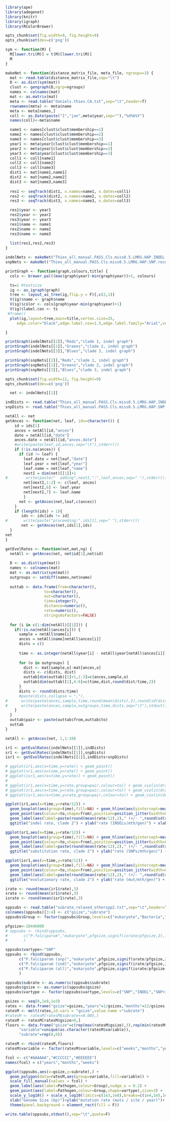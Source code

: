 ```r
library(ape)
library(adegenet)
library(knitr)
library(igraph)
library(RColorBrewer)

opts_chunk$set(fig.width=9, fig.height=9)
opts_chunk$set(dev=c('png'))
```


```r
sym <- function(M) {
  M[lower.tri(M)] = t(M)[lower.tri(M)]
  M
}

makeNet <- function(distance_matrix_file, meta_file, ngroups=3) {
  mat <- read.table(distance_matrix_file,sep="\t")
  D <- as.dist(sym(mat))
  clust <- gengraph(D,ngrp=ngroups)
  names <- colnames(mat)
  mat <- as.matrix(mat)
  meta <- read.table("daniels.thies.CA.txt",sep="\t",header=T)
  rownames(meta) <- meta$name
  meta <- meta[names,]
  coll <- as.Date(paste("1","jan",meta$year,sep=""),"%d%b%Y")
  names(coll)<-meta$name

  name1 <- names[clust$clust$membership==1]
  name2 <- names[clust$clust$membership==2]
  name3 <- names[clust$clust$membership==3]
  year1 <- meta$year[clust$clust$membership==1]
  year2 <- meta$year[clust$clust$membership==2]
  year3 <- meta$year[clust$clust$membership==3]
  coll1 <- coll[name1]
  coll2 <- coll[name2]
  coll3 <- coll[name3]
  dist1 <- mat[name1,name1]
  dist2 <- mat[name2,name2]
  dist3 <- mat[name3,name3]
  
  res1 <- seqTrack(dist1, x.names=name1, x.dates=coll1)
  res2 <- seqTrack(dist2, x.names=name2, x.dates=coll2)
  res3 <- seqTrack(dist3, x.names=name3, x.dates=coll3)

  res1$year <- year1
  res2$year <- year2
  res3$year <- year3
  res1$name <- name1
  res2$name <- name2
  res3$name <- name3
  
  list(res1,res2,res3)
}


```

```r
indelNets <- makeNet("Thies_all_manual.PASS.Cls.miss0.5.LMRG.HAP.INDEL.recode.vcf.dist.tab.txt")
snpNets <- makeNet("Thies_all_manual.PASS.Cls.miss0.5.LMRG.HAP.SNP.recode.vcf.dist.tab.txt")
```

```r

printGraph <- function(graph,colours,title) {
  cols <- brewer.pal((max(graph$year)-min(graph$year))+1, colours)

  ts=1 #textsize
  ig <- as.igraph(graph)
  tree <- layout_as_tree(ig,flip.y = F)[,c(2,1)]
  V(ig)$name <- graph$name
  V(ig)$color <- cols[graph$year-min(graph$year)+1]
  V(ig)$label.cex <- ts
 #frame()
  plot(ig,layout=tree,main=title,vertex.size=25,
     edge.color="black",edge.label.cex=1.5,edge.label.family="Arial",vertex.label.family="Arial")

}

printGraph(indelNets[[2]],"Reds","clade 1, indel graph")
printGraph(indelNets[[1]],"Greens","clade 2, indel graph")
printGraph(indelNets[[3]],"Blues","clade 3, indel graph")

printGraph(snpNets[[2]],"Reds","clade 1, indel graph")
printGraph(snpNets[[1]],"Greens","clade 2, indel graph")
printGraph(snpNets[[3]],"Blues","clade 3, indel graph")

```



```r
opts_chunk$set(fig.width=12, fig.height=9)
opts_chunk$set(dev=c('png'))
```

```r

  net <- indelNets[[1]]

indDists <- read.table("Thies_all_manual.PASS.Cls.miss0.5.LMRG.HAP.INDEL.recode.vcf.dist.tab.txt",sep="\t")
snpDists <- read.table("Thies_all_manual.PASS.Cls.miss0.5.LMRG.HAP.SNP.recode.vcf.dist.tab.txt",sep="\t")

netAll <- net
getAnces <- function(net, leaf, ids=character()) {
    id = ids[1]
    ances = netAll[id,"ances"]
    date = netAll[id,"date"]
    ances.date = netAll[id,"ances.date"]
    #write(paste(leaf,id,ances,sep="\t"),stderr())
    if (!is.na(ances)) {
      if (id != leaf) {
        leaf.date = net[leaf,"date"]
        leaf.year = net[leaf,"year"]
        leaf.name = net[leaf,"name"]
        nextI = dim(net)[[1]]+1
#        write(paste("  adding",nextI,":",leaf,ances,sep=" "),stderr())
        net[nextI,1:2] <- c(leaf, ances)
        net[nextI,6] <- leaf.year
        net[nextI,7] <- leaf.name
        }
      net <- getAnces(net,leaf,c(ances))
    }
    if (length(ids) > 1){
       ids <- ids[ids != id]
#       write(paste("proceeding:",ids[1],sep=" "),stderr())
       net <- getAnces(net,ids[1],ids)
  }
net
}

getEvolRates <- function(net,mat,ng) {
  netAll <- getAnces(net, net$id[1],net$id)
  
  D <- as.dist(sym(mat))
  names <- colnames(mat)
  mat <- as.matrix(sym(mat))
  outgroups <- setdiff(names,net$name)
  
  outtab <- data.frame(from=character(),
                 to=character(),
                 out=character(),
                 time=integer(),
                 distance=numeric(),
                 rate=numeric(),
                 stringsAsFactors=FALSE)
  
  for (i in c(1:dim(netAll)[[1]])) {
    if(!is.na(netAll$ances[i])) {
      sample = netAll$name[i]
      ances = netAll$name[netAll$ances[i]]
      dists = c()
      
      time <- as.integer(netAll$year[i] - netAll$year[netAll$ances[i]])
      
      for (o in outgroups) {
        dist <- mat[sample,o]-mat[ances,o]
        dists <- c(dists, dist)
        outtab[dim(outtab)[1]+1,1:3]=c(ances,sample,o)
        outtab[dim(outtab)[1],4:6]=c(time,dist,round(dist/time,2))        
      }
      dists <- round(dists/time)
      #paste(dists,collapse = ","),
#      write(paste(ances,sample,time,round(mean(dists),2),round(sd(dists),2),sep="\t"),stdout())
#      write(paste(ances,sample,outgroups,time,dists,sep="\t"),stdout())
    }
  }
  outtab$pair <- paste(outtab$from,outtab$to)
  outtab
}

netAll <- getAnces(net, 1,1:10)

ir1 <- getEvolRates(indelNets[[1]],indDists)
sr1 <- getEvolRates(indelNets[[1]],snpDists)  
isr1 <- getEvolRates(indelNets[[1]],indDists+snpDists)  

# ggplot(ir1,aes(x=time,y=rate)) + geom_point()
# ggplot(sr1,aes(x=time,y=rate)) + geom_point()
# ggplot(isr1,aes(x=time,y=rate)) + geom_point()
# 
# ggplot(ir1,aes(x=time,y=rate,group=pair,colour=to)) + geom_violin(draw_quantiles = T) + geom_point(position=position_jitter(width=0.2))
# ggplot(sr1,aes(x=time,y=rate,group=pair,colour=to)) + geom_violin(draw_quantiles = T) + geom_point(position=position_jitter(width=0.2))
# ggplot(isr1,aes(x=time,y=rate,group=pair,colour=to)) + geom_violin(draw_quantiles = T) + geom_point(position=position_jitter(width=0.2))

ggplot(ir1,aes(x=time,y=rate/12)) + 
  geom_boxplot(aes(group=time),fill=NA) + geom_hline(aes(yintercept=mean(rate/12)),linetype=3) + 
  geom_point(aes(colour=to,shape=from),position=position_jitter(width=0.5),size=3)+
  geom_label(aes(label=paste(round(mean(rate/12),2)," (+/- ",round(sd(rate/12),1),")",sep=""),y=mean(rate/12),x=7.3),size=5)+
  ggtitle("indel rate, clade 2") + ylab("rate (INDELs/mth/gen)") + xlab("years")  + ylim(-2,9) + xlim(0,7.5)

ggplot(sr1,aes(x=time,y=rate/12)) + 
  geom_boxplot(aes(group=time),fill=NA) + geom_hline(aes(yintercept=mean(rate/12)),linetype=3) + 
  geom_point(aes(colour=to,shape=from),position=position_jitter(width=0.5),size=3)+
  geom_label(aes(label=paste(round(mean(rate/12),2)," (+/- ",round(sd(rate/12),1),")",sep=""),y=mean(rate/12),x=7.3),size=5)+
  ggtitle("substitution rate, clade 2") + ylab("rate (SNPs/mth/gen)") + xlab("years") + ylim(-2,9) + xlim(0,7.5)

ggplot(isr1,aes(x=time,y=rate/12)) + 
  geom_boxplot(aes(group=time),fill=NA) + geom_hline(aes(yintercept=mean(rate/12)),linetype=3) + 
  geom_point(aes(colour=to,shape=from),position=position_jitter(width=0.5),size=3) +
  geom_label(aes(label=paste(round(mean(rate/12),2)," (+/- ",round(sd(rate/12),1),")",sep=""),y=mean(rate/12),x=7.3),size=5)+
  ggtitle("evolutionary rate, clade 2") + ylab("rate (mut/mth/gen)") + xlab("years")  + ylim(-2,9) + xlim(0,7.5)

irate <- round(mean(ir1$rate),3)
srate <- round(mean(sr1$rate),3)
israte <- round(mean(isr1$rate),3)

```


```r

sppsubs <- read.table("subrate_relaxed_otherspp2.txt",sep="\t",header=T,stringsAsFactors = F)
colnames(sppsubs)[3:4] <- c("gsize","subrate")
sppsubs$Group <- factor(sppsubs$Group,levels=c("eukaryote","Bacteria","dsDNA virus","ssDNA virus","RNA virus"),ordered = T)

pfgsize<-18446000
# sppsubs <- rbind(sppsubs,
#       c("P.falciparum","eukaryote",pfgsize,signif(israte/pfgsize,2),israte,"among",8,"ours")
#       )

sppsubs$vartype<-"SNP"
sppsubs <- rbind(sppsubs,
      c("P.falciparum (snp)","eukaryote",pfgsize,signif(srate/pfgsize,2),srate,"among",8,"ours","SNP"),
      c("P.falciparum (ind)","eukaryote",pfgsize,signif(irate/pfgsize,2),irate,"among",8,"ours","INDEL"),
      c("P.falciparum (all)","eukaryote",pfgsize,signif(israte/pfgsize,2),israte,"among",8,"ours","SNP+INDEL")
      )

sppsubs$subrate <- as.numeric(sppsubs$subrate)
sppsubs$gsize <- as.numeric(sppsubs$gsize)
sppsubs$vartype <- factor(sppsubs$vartype,levels=c("SNP","INDEL","SNP+INDEL"),ordered=T)

gsizes <- seq(0,1e8,1e3)
rates <- data.frame("gsize"=gsizes,"years"=1/gsizes,"months"=12/gsizes,"weeks"=52/gsizes)
ratesM <- melt(rates,id.vars = "gsize",value.name ="subrate")
#ratesM <- ratesM[ratesM$subrate<=0.005,]
ratesM <- ratesM[ratesM$gsize>0,]
floors <- data.frame("gsize"=c(rep(max(ratesM$gsize),3),rep(min(ratesM$gsize),3)),
      "variable"=unique(as.character(ratesM$variable)),
      "subrate"=rep(0,6))

ratesM <- rbind(ratesM,floors)
ratesM$variable <- factor(ratesM$variable,levels=c("weeks","months","years"),ordered=T)

fcol <- c("#AAAAAA","#CCCCCC","#EEEEEE")
names(fcol) = c("years","months","weeks")

ggplot(sppsubs,aes(x=gsize,y=subrate),) +  
  geom_polygon(data=ratesM,aes(group=variable,fill=variable)) +
  scale_fill_manual(values = fcol) + 
  geom_label(aes(label=Pathogen,colour=Group),nudge_x = 0.2) + 
  geom_point(aes(label=Pathogen,colour=Group,shape=vartype),size=3) + 
  scale_y_log10() + scale_x_log10(limits=c(1e3,1e8),breaks=c(1e4,1e5,1e6,1e7,1e8)) +
  xlab("Genome Size (bp)")+ylab("mutation rate (muts / site / year)")+
  theme(panel.background = element_rect(fill = F))

write.table(sppsubs,stdout(),sep="\t",quote=F)
```

